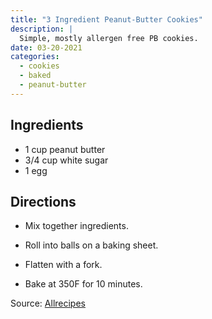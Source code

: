 ```yaml
---
title: "3 Ingredient Peanut-Butter Cookies"
description: |
  Simple, mostly allergen free PB cookies.
date: 03-20-2021
categories:
  - cookies
  - baked
  - peanut-butter
---
```


## Ingredients

* 1 cup peanut butter
* 3/4 cup white sugar
* 1 egg

## Directions

* Mix together ingredients.
* Roll into balls on a baking sheet.
* Flatten with a fork.

* Bake at 350F for 10 minutes.

Source: [Allrecipes](https://www.allrecipes.com/recipe/244614/3-ingredient-peanut-butter-cookies/)
